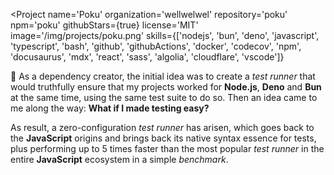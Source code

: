 
<Project
  name='Poku'
  organization='wellwelwel'
  repository='poku'
  npm='poku'
  githubStars={true}
  license='MIT'
  image='/img/projects/poku.png'
  skills={['nodejs', 'bun', 'deno', 'javascript', 'typescript', 'bash', 'github', 'githubActions', 'docker', 'codecov', 'npm', 'docusaurus', 'mdx', 'react', 'sass', 'algolia', 'cloudflare', 'vscode']}
>

🐷 As a dependency creator, the initial idea was to create a _test runner_ that would truthfully ensure that my projects worked for **Node.js**, **Deno** and **Bun** at the same time, using the same test suite to do so. Then an idea came to me along the way: **What if I made testing easy?**

As result, a zero-configuration _test runner_ has arisen, which goes back to the **JavaScript** origins and brings back its native syntax essence for tests, plus performing <Link to='https://github.com/wellwelwel/poku/blob/main/benchmark/README.md'>up to 5 times faster</Link> than the most popular _test runner_ in the entire **JavaScript** ecosystem in a simple _benchmark_.

</Project>
